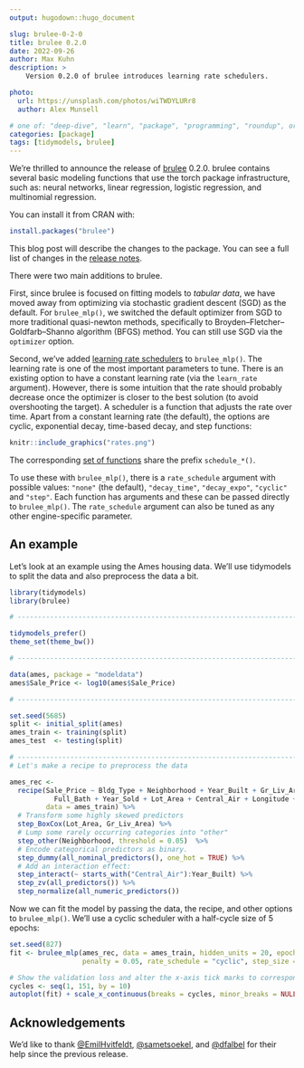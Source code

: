 ```yaml
---
output: hugodown::hugo_document

slug: brulee-0-2-0
title: brulee 0.2.0
date: 2022-09-26
author: Max Kuhn
description: >
    Version 0.2.0 of brulee introduces learning rate schedulers. 

photo:
  url: https://unsplash.com/photos/wiTWDYLURr8
  author: Alex Munsell

# one of: "deep-dive", "learn", "package", "programming", "roundup", or "other"
categories: [package] 
tags: [tidymodels, brulee]
---
```


We're thrilled to announce the release of [brulee](https://tidymodels.github.io/brulee/) 0.2.0. brulee contains several basic modeling functions that use the torch package infrastructure, such as: neural networks, linear regression, logistic regression, and multinomial regression. 

You can install it from CRAN with:

```r
install.packages("brulee")
```

This blog post will describe the changes to the package. You can see a full list of changes in the [release notes](https://tidymodels.github.io/brulee/news/index.html).

There were two main additions to brulee. 

First, since brulee is focused on fitting models to _tabular data_, we have moved away from optimizing via stochastic gradient descent (SGD) as the default. For `brulee_mlp()`, we switched the default optimizer from SGD to more traditional quasi-newton methods, specifically to Broyden–Fletcher–Goldfarb–Shanno algorithm (BFGS) method. You can still use SGD via the `optimizer` option. 

Second, we've added [learning rate schedulers](https://www.google.com/search?rls=en&q=%22learning+rate+schedule%22) to `brulee_mlp()`. The learning rate is one of the most important parameters to tune. There is an existing option to have a constant learning rate (via the `learn_rate` argument). However, there is some intuition that the rate should probably decrease once the optimizer is closer to the best solution (to avoid overshooting the target). A scheduler is a function that adjusts the rate over time. Apart from a constant learning rate (the default), the options are cyclic, exponential decay, time-based decay, and step functions: 

```r
knitr::include_graphics("rates.png")
```

The corresponding [set of functions](https://tidymodels.github.io/brulee/reference/schedule_decay_time.html) share the prefix `schedule_*()`. 

To use these with `brulee_mlp()`, there is a  `rate_schedule` argument with possible values: `"none"` (the default), `"decay_time"`, `"decay_expo"`, `"cyclic"` and `"step"`. Each function has arguments and these can be passed directly to `brulee_mlp()`. The `rate_schedule` argument can also be tuned as any other engine-specific parameter.

## An example

Let's look at an example using the Ames housing data. We'll use tidymodels to split the data and also preprocess the data a bit. 

```r
library(tidymodels)
library(brulee)

# ------------------------------------------------------------------------------

tidymodels_prefer()
theme_set(theme_bw())

# ------------------------------------------------------------------------------

data(ames, package = "modeldata")
ames$Sale_Price <- log10(ames$Sale_Price)

# ------------------------------------------------------------------------------

set.seed(5685)
split <- initial_split(ames)
ames_train <- training(split)
ames_test  <- testing(split)

# ------------------------------------------------------------------------------
# Let's make a recipe to preprocess the data

ames_rec <-
  recipe(Sale_Price ~ Bldg_Type + Neighborhood + Year_Built + Gr_Liv_Area +
           Full_Bath + Year_Sold + Lot_Area + Central_Air + Longitude + Latitude,
         data = ames_train) %>%
  # Transform some highly skewed predictors
  step_BoxCox(Lot_Area, Gr_Liv_Area) %>%
  # Lump some rarely occurring categories into "other"
  step_other(Neighborhood, threshold = 0.05)  %>%
  # Encode categorical predictors as binary.
  step_dummy(all_nominal_predictors(), one_hot = TRUE) %>%
  # Add an interaction effect:
  step_interact(~ starts_with("Central_Air"):Year_Built) %>%
  step_zv(all_predictors()) %>%
  step_normalize(all_numeric_predictors())
```

Now we can fit the model by passing the data, the recipe, and other options to `brulee_mlp()`. We'll use a cyclic scheduler with a half-cycle size of 5 epochs:

```r
set.seed(827)
fit <- brulee_mlp(ames_rec, data = ames_train, hidden_units = 20, epochs = 151,
                  penalty = 0.05, rate_schedule = "cyclic", step_size = 5)

# Show the validation loss and alter the x-axis tick marks to correspond to cycles. 
cycles <- seq(1, 151, by = 10)
autoplot(fit) + scale_x_continuous(breaks = cycles, minor_breaks = NULL)
```




## Acknowledgements

We'd like to thank [&#x0040;EmilHvitfeldt](https://github.com/EmilHvitfeldt), [&#x0040;sametsoekel](https://github.com/sametsoekel), and  [&#x0040;dfalbel](https://github.com/dfalbel) for their help since the previous release. 
